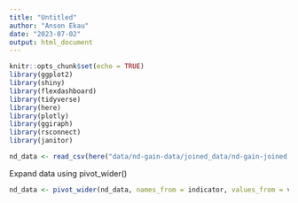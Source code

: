 ```yaml
---
title: "Untitled"
author: "Anson Ekau"
date: "2023-07-02"
output: html_document
---
```


```r
knitr::opts_chunk$set(echo = TRUE)
library(ggplot2)
library(shiny)
library(flexdashboard)
library(tidyverse)
library(here)
library(plotly)
library(ggiraph)
library(rsconnect)
library(janitor)
```

```r
nd_data <- read_csv(here("data/nd-gain-data/joined_data/nd-gain-joined.csv"))
```

Expand data using pivot_wider()
```r
nd_data <- pivot_wider(nd_data, names_from = indicator, values_from = value)
```


